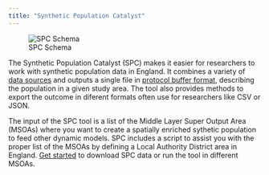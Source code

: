 ```yaml
---
title: "Synthetic Population Catalyst"
---
```


![SPC Schema](img/UK_LAD.png)

The Synthetic Population Catalyst (SPC) makes it easier for researchers to work
with synthetic population data in England. It combines a variety of [data
sources](data_sources.qmd) and outputs a single file in
[protocol buffer
format](https://github.com/alan-turing-institute/uatk-spc/blob/main/synthpop.proto), describing
the population in a given study area. The tool also provides methods to export
the outcome in diferent formats often use for researchers like CSV or JSON.

The input of the SPC tool is a list of the Middle Layer Super Output Area
(MSOAs) where you want to create a spatially enriched sythetic population to
feed other dynamic models. SPC includes a script to assist you with the proper
list of the MSOAs by defining a Local Authority District area in England. [Get
started](getting_started.qmd) to download SPC data or run the tool in different
MSOAs.
